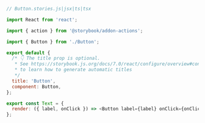 ```js
// Button.stories.js|jsx|ts|tsx

import React from 'react';

import { action } from '@storybook/addon-actions';

import { Button } from './Button';

export default {
  /* 👇 The title prop is optional.
   * See https://storybook.js.org/docs/7.0/react/configure/overview#configure-story-loading
   * to learn how to generate automatic titles
   */
  title: 'Button',
  component: Button,
};

export const Text = {
  render: ({ label, onClick }) => <Button label={label} onClick={onClick} />,
};
```